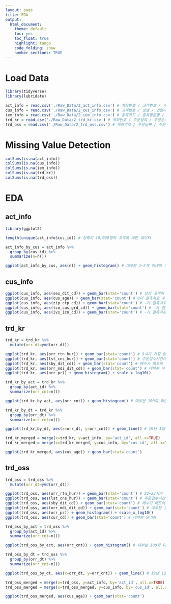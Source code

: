 ```yaml
---
layout: page
title: EDA
output:
  html_document:
    theme: default
    toc: yes
    toc_float: true
    highlight: tango
    code_folding: show
    number_sections: TRUE
---
```


# Load Data
```r
library(tidyverse)
library(lubridate)

act_info = read.csv('./Raw_Data/2_act_info.csv') # 계좌번호 / 고객번호 / 계좌개설월
cus_info = read.csv('./Raw_Data/2_cus_info.csv') # 고객번호 / 성별 / 연령대 / 주소 / 고객등급 / 고객투자성향
iem_info = read.csv('./Raw_Data/2_iem_info.csv') # 종목코드 / 종목영문명 / 종목한글명
trd_kr = read.csv('./Raw_Data/2_trd_kr.csv') # 계좌번호 / 주문날짜 / 주문순서 / 주문접수시간대 / 최종체결시간대 / 종목코드 / 매매구분코드 / 체결수량 / 체결가격 / 주문매체구분코드
trd_oss = read.csv('./Raw_Data/2_trd_oss.csv') # 계좌번호 / 주문날짜 / 주문순서 / 주문접수시간대 / 최종체결시간대 / 종목코드 / 매매구분코드 / 체결수량 / 체결가격 / 주문매체구분코드 / 거래통화코드 / 거래통화환율
```

# Missing Value Detection
```r
colSums(is.na(act_info))
colSums(is.na(cus_info))
colSums(is.na(iem_info))
colSums(is.na(trd_kr))
colSums(is.na(trd_oss))
```

# EDA
## act_info
```r
library(ggplot2)

length(unique(act_info$cus_id)) # 정확히 10,000명의 고객에 대한 데이터

act_info_by_cus = act_info %>%
  group_by(cus_id) %>%
  summarize(n=n())

ggplot(act_info_by_cus, aes(n)) + geom_histogram() # 대부분 1~2개 이내의 계좌 사용
```

## cus_info
```r
ggplot(cus_info, aes(sex_dit_cd)) + geom_bar(stat='count') # 남성 고객이 여성 고객의 약 1.5배
ggplot(cus_info, aes(cus_age)) + geom_bar(stat='count') # 0이 결측치로 추정, 5세 단위
ggplot(cus_info, aes(zip_ctp_cd)) + geom_bar(stat='count') # -가 결측치로 추정, 대부분 서울, 경기
ggplot(cus_info, aes(tco_cus_grd_cd)) + geom_bar(stat='count') # -가 결측치로 추정, 피라미드 구조
ggplot(cus_info, aes(ivs_icn_cd)) + geom_bar(stat='count') # -가 결측치로 추정, 대부분 결측치
```

## trd_kr
```R
trd_kr = trd_kr %>%
  mutate(orr_dt=ymd(orr_dt))

ggplot(trd_kr, aes(orr_rtn_hur)) + geom_bar(stat='count') # 9시가 가장 많음
ggplot(trd_kr, aes(lst_cns_hur)) + geom_bar(stat='count') # 주문접수시간대와 거의 일치
ggplot(trd_kr, aes(sby_dit_cd)) + geom_bar(stat='count') # 매수가 매도의 약 2배
ggplot(trd_kr, aes(orr_mdi_dit_cd)) + geom_bar(stat='count') # 대부분 무선단말MTS
ggplot(trd_kr, aes(orr_pr)) + geom_histogram() + scale_x_log10()

trd_kr_by_act = trd_kr %>%
  group_by(act_id) %>%
  summarize(orr_cnt=n())

ggplot(trd_kr_by_act, aes(orr_cnt)) + geom_histogram() # 대부분 100회 미만

trd_kr_by_dt = trd_kr %>%
  group_by(orr_dt) %>%
  summarize(orr_cnt=n())

ggplot(trd_kr_by_dt, aes(x=orr_dt, y=orr_cnt)) + geom_line() # 19년 1월 ~ 20년 6월까지의 데이터, 20년 이후 거래 횟수 급증

trd_kr_merged = merge(x=trd_kr, y=act_info, by='act_id', all.x=TRUE)
trd_kr_merged = merge(x=trd_kr_merged, y=cus_info, by='cus_id', all.x=TRUE)

ggplot(trd_kr_merged, aes(cus_age)) + geom_bar(stat='count')
```

## trd_oss
```r
trd_oss = trd_oss %>%
  mutate(orr_dt=ymd(orr_dt))

ggplot(trd_oss, aes(orr_rtn_hur)) + geom_bar(stat='count') # 22~23시가 가장 많음
ggplot(trd_oss, aes(lst_cns_hur)) + geom_bar(stat='count') # 주문접수시간대와 거의 일치
ggplot(trd_oss, aes(sby_dit_cd)) + geom_bar(stat='count') # 매수가 매도의 약 3배
ggplot(trd_oss, aes(orr_mdi_dit_cd)) + geom_bar(stat='count') # 대부분 무선단말
ggplot(trd_oss, aes(orr_pr)) + geom_histogram() + scale_x_log10()
ggplot(trd_oss, aes(cur_cd)) + geom_bar(stat='count') # 대부분 달러화

trd_oss_by_act = trd_oss %>%
  group_by(act_id) %>%
  summarize(orr_cnt=n())

ggplot(trd_oss_by_act, aes(orr_cnt)) + geom_histogram() # 대부분 100회 미만

trd_oss_by_dt = trd_oss %>%
  group_by(orr_dt) %>%
  summarize(orr_cnt=n())

ggplot(trd_oss_by_dt, aes(x=orr_dt, y=orr_cnt)) + geom_line() # 19년 1월 ~ 20년 6월까지의 데이터, 20년 이후 거래 횟수 급증

trd_oss_merged = merge(x=trd_oss, y=act_info, by='act_id', all.x=TRUE)
trd_oss_merged = merge(x=trd_oss_merged, y=cus_info, by='cus_id', all.x=TRUE)

ggplot(trd_oss_merged, aes(cus_age)) + geom_bar(stat='count')
```